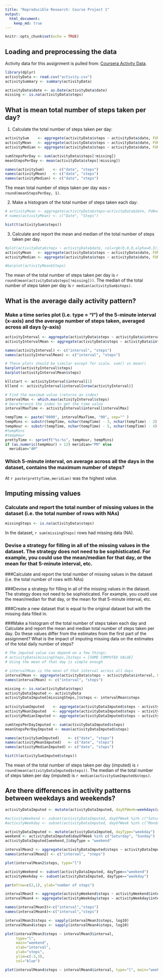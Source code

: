 ```yaml
---
title: "Reproducible Research: Course Project 1"
output: 
  html_document:
    keep_md: true
---
```

```r
knitr::opts_chunk$set(echo = TRUE)
```

## Loading and preprocessing the data

Activity data for this assignment is pulled from:
[Coursera Activity Data](https://d396qusza40orc.cloudfront.net/repdata%2Fdata%2Factivity.zip).

```r
library(dplyr)
activityData <- read.csv("activity.csv")
activitySummary <- summary(activityData)

activityData$date <- as.Date(activityData$date)
missing <- is.na(activityData$steps)


```



## What is mean total number of steps taken per day?

1. Calculate the total number of steps taken per day:

```r
activitySum    <- aggregate(activityData$steps ~ activityData$date, FUN=sum)
activityMean   <- aggregate(activityData$steps ~ activityData$date, FUN=mean)
activityMedian <- aggregate(activityData$steps ~ activityData$date, FUN=median)

sumStepsPerDay <- sum(activityData$steps[!missing])
meanStepsPerDay <- mean(activityData$steps[!missing])

names(activitySum)    <- c("date", "steps")
names(activityMean)   <- c("date", "steps")
names(activityMedian) <- c("date", "steps")
```

The mean total number of steps taken per day was `r round(meanStepsPerDay, 1)`.


2. Make a histogram of the total number of steps taken each day:

```r


# activityMean <- aggregate(activityData$steps~activityData$date, FUN=mean) 
# names(activityMean) <- c("Date", "Steps")

hist(t(activitySum$steps))


```

3. Calculate and report the mean and median of the total number of steps taken per day.


```r

#plot(activityData$steps ~ activityData$date, col=rgb(0,0,0,alpha=0.3), ylab="Steps", xlab="Date")
activityMean   <- aggregate(activityData$steps ~ activityData$date, FUN=mean)
activityMedian <- aggregate(activityData$steps ~ activityData$date, FUN=median)

#barplot(activityMean$Steps)
```

The mean of the total number of steps taken per day is `r round(mean(activityData$steps[!missing]))`.
The median of the total number of steps taken per day is `r median(activitySum$steps)`.



## What is the average daily activity pattern?

### Make a time series plot (i.e. type = "l") of the 5-minute interval (x-axis) and the average number of steps taken, averaged across all days (y-axis)
```r
activityInterval <- aggregate(activityData$steps ~ activityData$interval, FUN=sum)
activityIntervalMean <- aggregate(activityData$steps ~ activityData$interval, FUN=mean)

names(activityInterval) <- c("interval", "steps")
names(activityIntervalMean) <- c("interval", "steps")

# These plots should be similar except for scale. sum() vs mean() 
barplot(activityInterval$steps)
barplot(activityIntervalMean$steps)

kllstart <- activityInterval$interval[1]
kllend <- activityInterval$interval[nrow(activityInterval)]

# Find the maximum value (returns an index)
intervalMax <- which.max(activityInterval$steps)
# Dereference the index to get the time value
intervalMaxTime <- activityInterval$interval[intervalMax]

tempTime <- paste("0000", intervalMaxTime, "00", sep="" )
tempMins <- substr(tempTime, nchar(tempTime) - 3, nchar(tempTime) - 2)
tempHour <- substr(tempTime, nchar(tempTime) - 5, nchar(tempTime) - 4)
#tempMins
#tempHour
prettyTime <- sprintf("%s:%s", tempHour, tempMins)
if (as.numeric(tempHour) > 12) meridian="PM" else 
  meridian="AM"
```

### Which 5-minute interval, on average across all the days in the dataset, contains the maximum number of steps?

At `r paste(prettyTime,meridian)`  was the highest value.

## Imputing missing values

### Calculate and report the total number of missing values in the dataset (i.e. the total number of rows with NAs)

```r
missingSteps <- is.na(activityData$steps)
```

In the dataset, `r sum(missingSteps)` rows had missing data (NA).

### Devise a strategy for filling in all of the missing values in the dataset. The strategy does not need to be sophisticated. For example, you could use the mean/median for that day, or the mean for that 5-minute interval, etc.

###Calculate and report the total number of missing values in the dataset (i.e. the total number of rows with NAs)

###Devise a strategy for filling in all of the missing values in the dataset. The strategy does not need to be sophisticated. For example, you could use the mean/median for that day, or the mean for that 5-minute interval, etc.

###Create a new dataset that is equal to the original dataset but with the missing data filled in.

###Make a histogram of the total number of steps taken each day and Calculate and report the mean and median total number of steps taken per day. Do these values differ from the estimates from the first part of the assignment? What is the impact of imputing missing data on the estimates of the total daily number of steps?

```r
# The imputed value can depend on a few things:
# activityData[missingSteps,]$steps = [SOME COMPUTED VALUE]
# Using the mean of that day is simple enough

# intervalMean is the mean of that interval across all days
intervalMean <- aggregate(activityData$steps ~ activityData$interval, FUN=mean)
names(intervalMean) <- c("interval", "steps")

missing <- is.na(activityData$steps)
activityDataImputed <- activityData
activityDataImputed[missingSteps,]$steps <- intervalMean$steps
 
activitySumImputed    <- aggregate(activityDataImputed$steps ~ activityData$date, FUN=sum)
activityMeanImputed   <- aggregate(activityDataImputed$steps ~ activityData$date, FUN=mean)
activityMedianImputed <- aggregate(activityDataImputed$steps ~ activityData$date, FUN=median)

sumStepsPerDayImputed <- sum(activityDataImputed$steps)
meanStepsPerDayImputed <- mean(activityDataImputed$steps)

names(activitySumImputed)    <- c("date", "steps")
names(activityMeanImputed)   <- c("date", "steps")
names(activityMedianImputed) <- c("date", "steps")

hist(t(activitySumImputed$steps))

```
The mean of the total number of steps taken per day (imputed) is `r round(mean(activityDataImputed$steps))`.
The median of the total number of steps taken per day (imputed) is `r median(activitySumImputed$steps)`.


## Are there differences in activity patterns between weekdays and weekends?

```r
activityDataImputed <- mutate(activityDataImputed, dayOfWeek=weekdays(activityDataImputed$date))

#activityWeekend <- subset(activityDataImputed, dayOfWeek %in% c("Saturday", "Sunday"))
#activityWeekday <- subset(activityDataImputed, dayOfWeek %in% c("Monday", "Tuesday", "Wednesday", "Thursday", "Friday"))

activityDataImputed <- mutate(activityDataImputed, dayType="weekday")
weekend <- activityDataImputed$dayOfWeek %in% c("Saturday", "Sunday")
activityDataImputed[weekend,]$dayType = "weekend"

intervalMean2 <- aggregate(activityDataImputed$steps ~ activityDataImputed$interval, FUN=mean)
names(intervalMean2) <- c("interval", "steps")

plot(intervalMean2$steps, type="l")

activityWeekend <- subset(activityDataImputed, dayType=="weekend")
activityWeekday <- subset(activityDataImputed, dayType=="weekday")

par(mfrow=c(2,1), ylab="number of steps")

intervalMean3 <- aggregate(activityWeekend$steps ~ activityWeekend$interval, FUN=mean)
intervalMean4 <- aggregate(activityWeekday$steps ~ activityWeekday$interval, FUN=mean)

names(intervalMean3)<-c("interval","steps")
names(intervalMean4)<-c("interval","steps")

intervalMean3$steps <- sapply(intervalMean3$steps, log10)
intervalMean4$steps <- sapply(intervalMean4$steps, log10)

plot(intervalMean3$steps ~ intervalMean3$interval, 
     type="l", 
     main="weekend", 
     xlab="interval", 
     ylab="steps", 
     ylim=c(-3,3),
     col="blue")

plot(intervalMean4$steps ~ intervalMean4$interval, type="l", main="weekday", xlab="interval", ylab="steps", ylim=c(-3,3), col="blue")

```